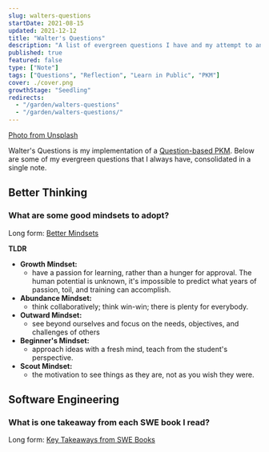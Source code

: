 ```yaml
---
slug: walters-questions
startDate: 2021-08-15
updated: 2021-12-12
title: "Walter's Questions"
description: "A list of evergreen questions I have and my attempt to answer them"
published: true
featured: false
type: ["Note"]
tags: ["Questions", "Reflection", "Learn in Public", "PKM"]
cover: ./cover.png
growthStage: "Seedling"
redirects:
  - "/garden/walters-questions"
  - "/garden/walters-questions/"
---
```


<WIP />

<BasicImage
  src="https://res.cloudinary.com/wtkw/image/upload/v1629730426/waltertengcom/garden/walters-questions/cover_onlfwy.png"
  alt="cover"
/>

[Photo from Unsplash](https://unsplash.com/photos/8xAA0f9yQnE)

Walter's Questions is my implementation of a [Question-based PKM](/personal-knowledge-management#question-based-pkm). Below are some of my evergreen questions that I always have, consolidated in a single note.

## Better Thinking

### What are some good mindsets to adopt?

Long form: [Better Mindsets](/better-mindsets)

**TLDR**

- **Growth Mindset:**
  - have a passion for learning, rather than a hunger for approval. The human potential is unknown, it's impossible to predict what years of passion, toil, and training can accomplish.
- **Abundance Mindset:**
  - think collaboratively; think win-win; there is plenty for everybody.
- **Outward Mindset:**
  - see beyond ourselves and focus on the needs, objectives, and challenges of others
- **Beginner's Mindset:**
  - approach ideas with a fresh mind, teach from the student's perspective.
- **Scout Mindset:**
  - the motivation to see things as they are, not as you wish they were.

## Software Engineering

### What is one takeaway from each SWE book I read?

Long form: [Key Takeaways from SWE Books](/swe-books-takeaway)
